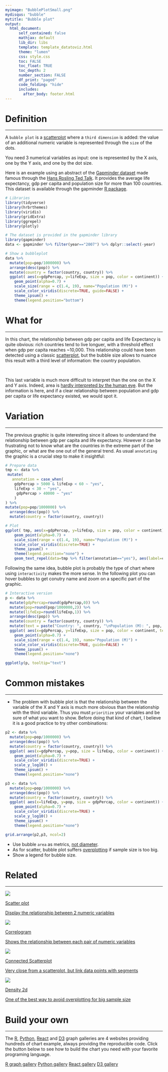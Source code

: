 ```yaml
---
myimage: "BubblePlotSmall.png"
mydisqus: "bubble"
mytitle: "Bubble plot"
output:
  html_document:
      self_contained: false    
      mathjax: default
      lib_dir: libs
      template: template_datatoviz.html
      theme: "lumen"
      css: style.css
      toc: FALSE
      toc_float: TRUE
      toc_depth: 2
      number_section: FALSE
      df_print: "paged"
      code_folding: "hide"
      includes: 
        after_body: footer.html
---
```






<div class="mycontent">



# Definition {#definition}
***

A `bubble plot` is a [scatterplot](http://www.data-to-viz.com/graph/scatter.html) where a `third dimension` is added: the value of an additional numeric variable is represented through the `size` of the dots.

You need 3 numerical variables as input: one is represented by the X axis, one by the Y axis, and one by the dot size.

Here is an example using an abstract of the [Gapminder dataset](https://www.gapminder.org/data/) made famous through the [Hans Rosling Ted Talk](https://www.ted.com/talks/hans_rosling_shows_the_best_stats_you_ve_ever_seen). It provides the average life expectancy, gdp per capita and population size for more than 100 countries. This dataset is available through the gapminder [R package](https://github.com/jennybc/gapminder).

```r
# Libraries
library(tidyverse)
library(hrbrthemes)
library(viridis)
library(gridExtra)
library(ggrepel)
library(plotly)

# The dataset is provided in the gapminder library
library(gapminder)
data <- gapminder %>% filter(year=="2007") %>% dplyr::select(-year)

# Show a bubbleplot
data %>%
  mutate(pop=pop/1000000) %>%
  arrange(desc(pop)) %>%
  mutate(country = factor(country, country)) %>%
  ggplot( aes(x=gdpPercap, y=lifeExp, size = pop, color = continent)) +
    geom_point(alpha=0.7) +
    scale_size(range = c(1.4, 19), name="Population (M)") +
    scale_color_viridis(discrete=TRUE, guide=FALSE) +
    theme_ipsum() +
    theme(legend.position="bottom")
```


# What for
***

In this chart, the relationship between gdp per capita and life Expectancy is quite obvious: rich countries tend to live longuer, with a threshold effect when gdp per capita reaches ~10,000. This relationship could have been detected using a classic [scatterplot](http://www.data-to-viz.com/graph/scatter.html), but the bubble size allows to nuance this result with a third level of information: the country population.

<br>

This last variable is much more difficult to interpret than the one on the X and Y axis. Indeed, area is [hardly interpreted by the human eye](http://www.data-to-viz.com/caveat/area_hard.html). But the information is here, and if a clear relationship between population and gdp per capita or life expectancy existed, we would spot it.





# Variation
***

The previous graphic is quite interesting since it allows to understand the relationship between gdp per capita and life expectancy. However it can be frustrating not to know what are the countries in the extreme part of the graphic, or what are the one out of the general trend. As usual `annotating` the graphic is a crucial step to make it insightful:

```r
# Prepare data
tmp <- data %>%
 mutate(
   annotation = case_when(
    gdpPercap > 5000 & lifeExp < 60 ~ "yes",
    lifeExp < 30 ~ "yes",
     gdpPercap > 40000 ~ "yes"
    )
) %>%
mutate(pop=pop/1000000) %>%
  arrange(desc(pop)) %>%
  mutate(country = factor(country, country))

# Plot
ggplot( tmp, aes(x=gdpPercap, y=lifeExp, size = pop, color = continent)) +
    geom_point(alpha=0.7) +
    scale_size(range = c(1.4, 19), name="Population (M)") +
    scale_color_viridis(discrete=TRUE) +
    theme_ipsum() +
    theme(legend.position="none") +
    geom_text_repel(data=tmp %>% filter(annotation=="yes"), aes(label=country), size=4 )
```


Following the same idea, bubble plot is probably the type of chart where using `interactivity` makes the more sense. In the following plot you can hover bubbles to get conutry name and zoom on a specific part of the graphic.

```r
# Interactive version
p <- data %>%
  mutate(gdpPercap=round(gdpPercap,0)) %>%
  mutate(pop=round(pop/1000000,2)) %>%
  mutate(lifeExp=round(lifeExp,1)) %>%
  arrange(desc(pop)) %>%
  mutate(country = factor(country, country)) %>%
  mutate(text = paste("Country: ", country, "\nPopulation (M): ", pop, "\nLife Expectancy: ", lifeExp, "\nGdp per capita: ", gdpPercap, sep="")) %>%
  ggplot( aes(x=gdpPercap, y=lifeExp, size = pop, color = continent, text=text)) +
    geom_point(alpha=0.7) +
    scale_size(range = c(1.4, 19), name="Population (M)") +
    scale_color_viridis(discrete=TRUE, guide=FALSE) +
    theme_ipsum() +
    theme(legend.position="none")

ggplotly(p, tooltip="text")
```





# Common mistakes {#mistake}
***

- The problem with bubble plot is that the relationship between the variable of the X and Y axis is much more obvious than the relationship with the third variable. Thus you must `prioritize` your variables and be sure of what you want to show. Before doing that kind of chart, I believe it is a good practice to try other combinations:

```r
p2 <- data %>%
  mutate(pop=pop/1000000) %>%
  arrange(desc(pop)) %>%
  mutate(country = factor(country, country)) %>%
  ggplot( aes(x=gdpPercap, y=pop, size = lifeExp, color = continent)) +
    geom_point(alpha=0.7) +
    scale_color_viridis(discrete=TRUE) +
    scale_y_log10() +
    theme_ipsum() +
    theme(legend.position="none") 

p3 <- data %>%
  mutate(pop=pop/1000000) %>%
  arrange(desc(pop)) %>%
  mutate(country = factor(country, country)) %>%
  ggplot( aes(x=lifeExp, y=pop, size = gdpPercap, color = continent)) +
    geom_point(alpha=0.7) +
    scale_color_viridis(discrete=TRUE) +
    scale_y_log10() +
    theme_ipsum() +
    theme(legend.position="none") 

grid.arrange(p2,p3, ncol=2)
```

- Use bubble `area` as metrics, [not diameter](http://www.data-to-viz.com/caveat/radius_or_area.html).
- As for scatter, bubble plot suffers [overplotting](http://www.data-to-viz.com/caveat/overplotting.html) if sample size is too big.
- Show a legend for bubble size.


# Related {#related}
***

<div class="row">
  <div class="col-lg-3 col-md-6 col-sm-6">
  <a href="http://www.data-to-viz.com/graph/scatter.html" class="btn btn-primary mybtnrelated" style="margin-bottom:4px;white-space: normal !important;">
  <img  src="https://github.com/holtzy/data_to_viz/raw/master/img/section/ScatterPlotSmall.png">
  <p class="mytitlerelated">Scatter plot</p>
  <p class="mytextrelated">Display the relationship between 2 numeric variables</p>
  </a>
  </div>
  <div class="col-lg-3 col-md-6 col-sm-6">
  <a href="http://www.data-to-viz.com/graph/correlogram.html" class="btn btn-primary mybtnrelated" style="margin-bottom:4px;white-space: normal !important;">
  <img  src="https://github.com/holtzy/data_to_viz/raw/master/img/section/CorrelogramSmall.png">
  <p class="mytitlerelated">Correlogram</p>
  <p class="mytextrelated">Shows the relationship between each pair of numeric variables</p>
  </a>
  </div>
  <div class="col-lg-3 col-md-6 col-sm-6">
  <a href="http://www.data-to-viz.com/graph/connectedscatter.html" class="btn btn-primary mybtnrelated" style="margin-bottom:4px;white-space: normal !important;">
  <img  src="https://github.com/holtzy/data_to_viz/raw/master/img/section/ScatterConnectedSmall.png">
  <p class="mytitlerelated">Connected Scatterplot</p>
  <p class="mytextrelated">Very close from a scatterplot, but link data points with segments</p>
  </a>
  </div>
  <div class="col-lg-3 col-md-6 col-sm-6">
  <a href="http://www.data-to-viz.com/graph/density2d.html" class="btn btn-primary mybtnrelated" style="margin-bottom:4px;white-space: normal !important;">
  <img  src="https://github.com/holtzy/data_to_viz/raw/master/img/section/2dDensitySmall.png">
  <p class="mytitlerelated">Density 2d</p>
  <p class="mytextrelated">One of the best way to avoid overplotting for big sample size</p>
  </a>
  </div>
</div>


# Build your own {#code}
***

The [R](https://r-graph-gallery.com/bubble-chart.html), [Python](https://python-graph-gallery.com/bubble-plot/), [React](https://www.react-graph-gallery.com/bubble-plot) and [D3](https://d3-graph-gallery.com/bubble.html) graph galleries are 4 websites providing hundreds of chart example, always providing the reproducible code. Click the button below to see how to build the chart you need with your favorite programing language.

<p>
<a href="https://r-graph-gallery.com/bubble-chart.html/" class="btn btn-primary">R graph gallery</a>
<a href="https://python-graph-gallery.com//bubble-plot/" class="btn btn-primary">Python gallery</a>
<a href="https://www.react-graph-gallery.com/bubble-plot" class="btn btn-primary">React gallery</a>
<a href="https://d3-graph-gallery.com/bubble.html" class="btn btn-primary">D3 gallery</a>
</p>

</div>

